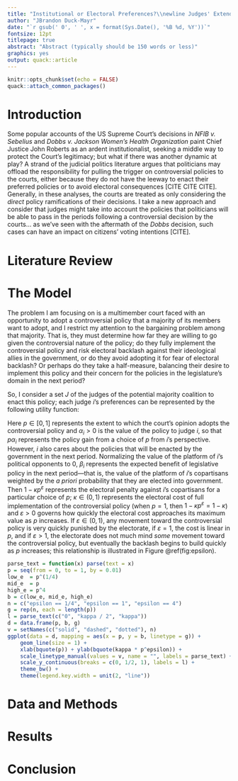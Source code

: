 ```yaml
---
title: "Institutional or Electoral Preferences?\\newline Judges' Extended Calculus"
author: "JBrandon Duck-Mayr"
date: "`r gsub(' 0', ' ', x = format(Sys.Date(), '%B %d, %Y'))`"
fontsize: 12pt
titlepage: true
abstract: "Abstract (typically should be 150 words or less)"
graphics: yes
output: quack::article
---
```


```r
knitr::opts_chunk$set(echo = FALSE)
quack::attach_common_packages()
```

# Introduction

Some popular accounts of the US Supreme Court's decisions in *NFIB v. Sebelius* and *Dobbs v. Jackson Women's Health Organization* paint Chief Justice John Roberts as an ardent institutionalist, seeking a middle way to protect the Court's legitimacy; but what if there was another dynamic at play?
A strand of the judicial politics literature argues that politicians may offload the responsibility for pulling the trigger on controversial policies to the courts, either because they do not have the leeway to enact their preferred policies or to avoid electoral consequences [CITE CITE CITE].
Generally, in these analyses, the courts are treated as only considering the *direct* policy ramifications of their decisions.
I take a new approach and consider that judges might take into account the policies that politicians will be able to pass in the periods following a controversial decision by the courts... as we've seen with the aftermath of the *Dobbs* decision, such cases can have an impact on citizens' voting intentions [CITE].

# Literature Review

# The Model

The problem I am focusing on is a multimember court faced with an opportunity to adopt a controversial policy that a majority of its members want to adopt, and I restrict my attention to the bargaining problem among that majority.
That is, they must determine how far they are willing to go given the controversial nature of the policy; do they fully implement the controversial policy and risk electoral backlash against their ideological allies in the government, or do they avoid adopting it for fear of electoral backlash?
Or perhaps do they take a half-measure, balancing their desire to implement this policy and their concern for the policies in the legislature's domain in the next period?

So, I consider a set $J$ of the judges of the potential majority coalition to enact this policy; each judge $i$'s preferences can be represented by the following utility function:

\begin{equation}
U_i(p; \alpha_i, \beta_i, \varepsilon, \kappa)
= p\alpha_i + \left( 1 - \kappa p^\varepsilon \right)\beta_i.
\end{equation}

Here $p \in [0, 1]$ represents the extent to which the court's opinion adopts the controversial policy and $\alpha_i > 0$ is the value of the policy to judge $i$, so that $p\alpha_i$ represents the policy gain from a choice of $p$ from $i$'s perspective.
However, $i$ also cares about the policies that will be enacted by the government in the next period.
Normalizing the value of the platform of $i$'s political opponents to $0$, $\beta_i$ represents the expected benefit of legislative policy in the next period---that is, the value of the platform of $i$'s copartisans weighted by the *a priori* probability that they are elected into government.
Then $1 - \kappa p^\varepsilon$ represents the electoral penalty against $i$'s copartisans for a particular choice of $p$; $\kappa \in (0, 1)$ represents the electoral cost of full implementation of the controversial policy (when $p = 1$, then $1 - \kappa p^\varepsilon = 1 - \kappa$) and $\varepsilon > 0$ governs how quickly the electoral cost approaches its maximum value as $p$ increases.
If $\varepsilon \in (0, 1)$, any movement toward the controversial policy is very quickly punished by the electorate, if $\varepsilon = 1$, the cost is linear in $p$, and if $\varepsilon > 1$, the electorate does not much mind *some* movement toward the controversial policy, but eventually the backlash begins to build quickly as $p$ increases; this relationship is illustrated in Figure \@ref(fig:epsilon).

```r
parse_text = function(x) parse(text = x)
p = seq(from = 0, to = 1, by = 0.01)
low_e  = p^(1/4)
mid_e  = p
high_e = p^4
b = c(low_e, mid_e, high_e)
n = c("epsilon == 1/4", "epsilon == 1", "epsilon == 4")
g = rep(n, each = length(p))
l = parse_text(c("0", "kappa / 2", "kappa"))
d = data.frame(p, b, g)
v = setNames(c("solid", "dashed", "dotted"), n)
ggplot(data = d, mapping = aes(x = p, y = b, linetype = g)) +
    geom_line(size = 1) +
    xlab(bquote(p)) + ylab(bquote(kappa * p^epsilon)) +
    scale_linetype_manual(values = v, name = "", labels = parse_text) +
    scale_y_continuous(breaks = c(0, 1/2, 1), labels = l) +
    theme_bw() +
    theme(legend.key.width = unit(2, "line"))
```

# Data and Methods

# Results

# Conclusion
